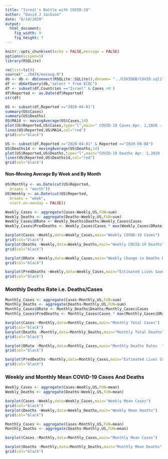 ---
title: "Isreal's Battle with COVID-19"
author: "David J Jackson"
date: "8/14/2020"
output: 
  html_document: 
    fig_width: 9
    fig_height: 7
---

```{r setup, include=FALSE}
knitr::opts_chunk$set(echo = FALSE,message = FALSE)
options(scipen=5)
library(RSQLite)
```
```{r}
rm(list=ls())
source("../DATA/movavg.R")
db <- db <- dbConnect(RSQLite::SQLite(),dbname= "../COVIDDB/COVID.sqlite3")
df <- dbGetQuery(db,"select * from ECDC")
df <- subset(df,Countries =="Israel" & Cases >0 )
df$Reported <- as.Date(df$Reported)
str(df)

```
```{r}
US <- subset(df,Reported >="2020-04-01")
summary(US$Cases)
summary(US$Deaths)
US$MA14 <- movingAverage(US$Cases,14)
plot(US$Reported,US$Cases,type="l",main=" COVID-19 Cases Apr. 1,2020 - Aug. 14, 2020")
lines(US$Reported,US$MA14,col="red")
grid(col="black")
```
```{r}
US <- subset(df,Reported >="2020-04-01" & Reported <="2020-08-08")
US$Deaths14 <- movingAverage(US$Deaths,14)
plot(US$Reported,US$Deaths,type="l",main="COVID-19 Deaths Apr. 1,2020 - Aug. 12, 2020")
lines(US$Reported,US$Deaths14,col="red")
grid(col="black")
```

#### Non-Moving Average By Week and By Month

```{r}
US$Monthly <- as.Date(cut(US$Reported,
  breaks = "month"))
US$Weekly <- as.Date(cut(US$Reported,
  breaks = "week",
  start.on.monday = FALSE))

```
```{r}
Weekly_Cases <- aggregate(Cases~Weekly,US,FUN=sum)
Weekly_Deaths <- aggregate(Deaths~Weekly,US,FUN=sum)
Weekly_Cases$DRate <- Weekly_Deaths$Deaths/Weekly_Cases$Cases
Weekly_Cases$PredDeaths <- Weekly_Cases$Cases * max(Weekly_Cases$DRate) - min(Weekly_Cases$DRate)

```
```{r}
barplot(Cases ~Weekly,data=Weekly_Cases,main="Weekly COVOD-19 Cases")
grid(col="black")
barplot(Deaths ~Weekly,data=Weekly_Deaths,main="Weekly COVID-19 Deaths")
grid(col="black")

barplot(DRate ~Weekly,data=Weekly_Cases,main="Weekly Change in Deaths Rates \n ( difference between max death rate and min death rate")
grid(col="black")

barplot(PredDeaths ~Weekly,data=Weekly_Cases,main="Estimated Lives Saved Per Week")
grid(col="black")
```

###  Monthly Deaths Rate i.e. Deaths/Cases

```{r}

Monthly_Cases <- aggregate(Cases~Monthly,US,FUN=sum)
Monthly_Deaths <- aggregate(Deaths~Monthly,US,FUN=sum)
Monthly_Cases$DRate <- Monthly_Deaths$Deaths/Monthly_Cases$Cases
Monthly_Cases$PredDeaths <- Monthly_Cases$Cases * max(Monthly_Cases$DRate) - min(Monthly_Cases$DRate)


```
```{r}
barplot(Cases ~Monthly,data=Monthly_Cases,main="Monthly Total Cases")
grid(col="black")
barplot(Deaths ~Monthly,data=Monthly_Deaths,main="Monthly Total Deaths")
grid(col="black")

barplot(DRate ~Monthly,data=Monthly_Cases,main="Monthly Deaths Rates  ")
grid(col="black")

barplot(PredDeaths ~Monthly,data=Monthly_Cases,main="Estimated Lives Saved")
grid(col="black")
```

### Weekly and Monthly Mean COVID-19 Cases And Deaths

```{r}
Weekly_Cases <- aggregate(Cases~Weekly,US,FUN=mean)
Weekly_Deaths <- aggregate(Deaths~Weekly,US,FUN=mean)
```
```{r}
barplot(Cases ~Weekly,data=Weekly_Cases,main="Weekly Mean Cases")
grid(col="black")
barplot(Deaths ~Weekly,data=Weekly_Deaths,main="Weekly Mean Deaths")
grid(col="black")
```
```{r}
Monthly_Cases <- aggregate(Cases~Monthly,US,FUN=mean)
Monthly_Deaths <- aggregate(Deaths~Monthly,US,FUN=mean)
```
```{r}
barplot(Cases ~Monthly,data=Monthly_Cases,main="Monthly Mean Cases")

barplot(Deaths ~Monthly,data=Monthly_Deaths,main="Monthly Mean Deaths")
grid(col="black")
```
